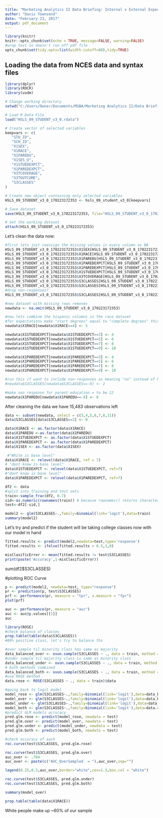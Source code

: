 ---
title: "Marketing Analytics II Data Briefing: Internal v External Expectations v Education Outcomes"
author: "Davis Townsend"
date: "February 23, 2017"
output: pdf_document
---

```{r setup, include=FALSE}
library(knitr)
knitr::opts_chunk$set(echo = TRUE, message=FALSE, warning=FALSE)
#wrap text so doesn't run off pdf file
opts_chunk$set(tidy.opts=list(width.cutoff=60),tidy=TRUE)
```

## Loading the data from NCES data and syntax files

```{r}
library(dplyr)
library(ROCR)
library(usdm)

# Change working directory
setwd("C:/Users/Owner/Documents/MSBA/Marketing Analytics II/Data Briefing")

# Load R Data File
load("HSLS_09_STUDENT_v3_0.rdata")

# Create vector of selected variables
keepvars <- c(
   "STU_ID",
   "SCH_ID",
   "X1SEX",
   "X1RACE",
   "X1PAREDU",
   "X1SES_U",
   "X1STUEDEXPCT",
   "X1PAREDEXPCT",
   "X3TCOVERAGE",
   "X3TOUTCOME",
   "S3CLASSES"
)

# Create new object containing only selected variables
HSLS_09_STUDENT_v3_0_170223172353 <- hsls_09_student_v3_0[keepvars]

# Save dataset
save(HSLS_09_STUDENT_v3_0_170223172353, file="HSLS_09_STUDENT_v3_0_170223172353.rdata")

# Set the working dataset
attach(HSLS_09_STUDENT_v3_0_170223172353)
```
Let's clean the data now:
```{r}
#first lets just reassign the missing values in every column as NA
HSLS_09_STUDENT_v3_0_170223172353$X1SEX[HSLS_09_STUDENT_v3_0_170223172353$X1SEX==-9] <- NA
HSLS_09_STUDENT_v3_0_170223172353$X1RACE[HSLS_09_STUDENT_v3_0_170223172353$X1RACE==-9] <- NA
HSLS_09_STUDENT_v3_0_170223172353$X1PAREDU[HSLS_09_STUDENT_v3_0_170223172353$X1PAREDU==-9] <- NA
HSLS_09_STUDENT_v3_0_170223172353$X1PAREDEXPCT[HSLS_09_STUDENT_v3_0_170223172353$X1PAREDEXPCT==-9] <- NA
HSLS_09_STUDENT_v3_0_170223172353$X1PAREDEXPCT[HSLS_09_STUDENT_v3_0_170223172353$X1PAREDEXPCT==-8] <- NA
HSLS_09_STUDENT_v3_0_170223172353$X1STUEDEXPCT[HSLS_09_STUDENT_v3_0_170223172353$X1STUEDEXPCT==-8] <- NA
HSLS_09_STUDENT_v3_0_170223172353$X3TCOVERAGE[HSLS_09_STUDENT_v3_0_170223172353$X3TCOVERAGE==-8] <- NA
HSLS_09_STUDENT_v3_0_170223172353$S3CLASSES[HSLS_09_STUDENT_v3_0_170223172353$S3CLASSES==-9] <- NA
HSLS_09_STUDENT_v3_0_170223172353$S3CLASSES[HSLS_09_STUDENT_v3_0_170223172353$S3CLASSES==3] <- NA
#drop non-responses?
HSLS_09_STUDENT_v3_0_170223172353$S3CLASSES[HSLS_09_STUDENT_v3_0_170223172353$S3CLASSES==-8] <- NA

#new dataset with missing rows removes
newdata <- na.omit(HSLS_09_STUDENT_v3_0_170223172353)
```

```{r}
#now lets combine the hispanic columns in the race dataset
#for expectations make "start degrees" equal to "complete degrees" this may be a big assumption and affect the output
newdata$X1RACE[newdata$X1RACE==4] <- 5

newdata$X1STUEDEXPCT[newdata$X1STUEDEXPCT==3] <- 4
newdata$X1STUEDEXPCT[newdata$X1STUEDEXPCT==5] <- 6
newdata$X1STUEDEXPCT[newdata$X1STUEDEXPCT==7] <- 8
newdata$X1STUEDEXPCT[newdata$X1STUEDEXPCT==9] <- 10

newdata$X1PAREDEXPCT[newdata$X1PAREDEXPCT==3] <- 4
newdata$X1PAREDEXPCT[newdata$X1PAREDEXPCT==5] <- 6
newdata$X1PAREDEXPCT[newdata$X1PAREDEXPCT==7] <- 8
newdata$X1PAREDEXPCT[newdata$X1PAREDEXPCT==9] <- 10

#run this if want to include non-responses as meaning "no" instead of NA in above cell
#newdata$S3CLASSES[newdata$S3CLASSES==-8] <- 2

#make non response for parent education = to be 12
newdata$X1PAREDU[newdata$X1PAREDU==-8] <- 8

```

After cleaning the data we have 15,483 observations left

```{r}
data <- subset(newdata, select = c(3,4,5,6,7,8,11))
data$S3CLASSES[data$S3CLASSES==2] <- 0

data$X1RACE <- as.factor(data$X1RACE)
data$X1PAREDU <-as.factor(data$X1PAREDU)
data$X1STUEDEXPCT <- as.factor(data$X1STUEDEXPCT)
data$X1PAREDEXPCT <- as.factor(data$X1PAREDEXPCT)
data$X1SEX <- as.factor(data$X1SEX)

 #"White is base level"
data$X1RACE <- relevel(data$X1RACE, ref = 7)
# "dont know is base level"
data$X1STUEDEXPCT <- relevel(data$X1STUEDEXPCT, ref=7)
#"dont know is base level"
data$X1PAREDEXPCT <- relevel(data$X1PAREDEXPCT, ref=7)

df2 <- data
#split into training and test sets
train<-sample_frac(df2, 0.7)
sid<-as.numeric(rownames(train)) # because rownames() returns character
test<-df2[-sid,]

model2 <- glm(S3CLASSES~.,family=binomial(link='logit'),data=train)
summary(model2)

```


Let's try and predict if the student will be taking college classes now with our model in hand
```{r}
fitted.results <- predict(model2,newdata=test,type='response')
fitted.results <- ifelse(fitted.results > 0.5,1,0)

misClasificError <- mean(fitted.results != test$S3CLASSES)
print(paste('Accuracy',1-misClasificError))
```
sum(df2$S3CLASSES)

#plotting ROC Curve
```{r}
p <- predict(model2, newdata=test, type="response")
pr <- prediction(p, test$S3CLASSES)
prf <- performance(pr, measure = "tpr", x.measure = "fpr")
plot(prf)

auc <- performance(pr, measure = "auc")
auc <- auc@y.values[[1]]
auc
```

```{r}
library(ROSE)
#check balance of classes
prop.table(table(data$S3CLASSES))
#80% positive class, let's try to balance ths
```

```{r}
#over sample til minority class has same as majority
data_balanced_over <- ovun.sample(S3CLASSES ~ ., data = train, method = "over",N = 24784)$data
#under sample til majority class is same as minority class
data_balanced_under <- ovun.sample(S3CLASSES ~ ., data = train, method = "under",N = 3091)$data
# both methods combined
data_balanced_both <- ovun.sample(S3CLASSES ~ ., data = train, method = "both", p=0.5, N = 15483)$data
#use ROSE method
data.rose <- ROSE(S3CLASSES ~ ., data = train)$data

#going back to logit model
model_rose <- glm(S3CLASSES~.,family=binomial(link='logit'),data=data_balanced_over)
model_over <- glm(S3CLASSES~.,family=binomial(link='logit'),data=data_balanced_under)
model_under <- glm(S3CLASSES~.,family=binomial(link='logit'),data=data_balanced_both)
model_both <- glm(S3CLASSES~.,family=binomial(link='logit'),data=data.rose)
#predict GLM models accuracy
pred.glm.rose <- predict(model_rose, newdata = test)
pred.glm.over <- predict(model_over, newdata = test)
pred.glm.under <- predict(model_under, newdata = test)
pred.glm.both <- predict(model_both, newdata = test)

#check accuracy of each
roc.curve(test$S3CLASSES, pred.glm.rose)

roc.curve(test$S3CLASSES, pred.glm.over)
auc_over <- .784
auc_over <- paste(c("AUC_OverSampled  = "),auc_over,sep="")

legend(0.25,0.3,auc_over,border="white",cex=1.3,box.col = "white")

roc.curve(test$S3CLASSES, pred.glm.under)
roc.curve(test$S3CLASSES, pred.glm.both)

summary(model_over)

prop.table(table(data$X1RACE))

```
White people make up ~60% of our sample
